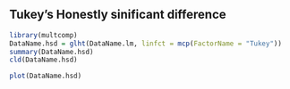 
## Tukey's Honestly sinificant difference

```r
library(multcomp)
DataName.hsd = glht(DataName.lm, linfct = mcp(FactorName = "Tukey"))
summary(DataName.hsd)
cld(DataName.hsd)
```

```r
plot(DataName.hsd)
```
